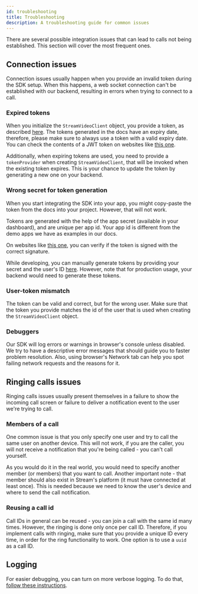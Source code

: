 ```yaml
---
id: troubleshooting
title: Troubleshooting
description: A troubleshooting guide for common issues
---
```


There are several possible integration issues that can lead to calls not being established.
This section will cover the most frequent ones.

## Connection issues

Connection issues usually happen when you provide an invalid token during the SDK setup. When this happens, a web socket connection can't be established with our backend, resulting in errors when trying to connect to a call.

### Expired tokens

When you initialize the `StreamVideoClient` object, you provide a token, as described [here](../../guides/client-auth).
The tokens generated in the docs have an expiry date, therefore, please make sure to always use a token with a valid expiry date.
You can check the contents of a JWT token on websites like [this one](https://jwt.io).

Additionally, when expiring tokens are used, you need to provide a `tokenProvider` when creating `StreamVideoClient`,
that will be invoked when the existing token expires.
This is your chance to update the token by generating a new one on your backend.

### Wrong secret for token generation

When you start integrating the SDK into your app, you might copy-paste the token from the docs into your project.
However, that will not work.

Tokens are generated with the help of the app secret (available in your dashboard), and are unique per app id.
Your app id is different from the demo apps we have as examples in our docs.

On websites like [this one](https://jwt.io), you can verify if the token is signed with the correct signature.

While developing, you can manually generate tokens by providing your secret and the user's ID [here](https://getstream.io/chat/docs/javascript/tokens_and_authentication/?language=javascript).
However, note that for production usage, your backend would need to generate these tokens.

### User-token mismatch

The token can be valid and correct, but for the wrong user.
Make sure that the token you provide matches the id of the user that is used when creating the `StreamVideoClient` object.

### Debuggers

Our SDK will log errors or warnings in browser's console unless disabled. We try to have a descriptive error messages
that should guide you to faster problem resolution. Also, using browser's Network tab can help you spot failing network requests and the reasons for it.

## Ringing calls issues

Ringing calls issues usually present themselves in a failure to show the incoming call screen or failure to deliver a notification event to the user we're trying to call.

### Members of a call

One common issue is that you only specify one user and try to call the same user on another device.
This will not work, if you are the caller, you will not receive a notification that you're being called - you can't call yourself.

As you would do it in the real world, you would need to specify another member (or members) that you want to call.
Another important note - that member should also exist in Stream's platform (it must have connected at least once).
This is needed because we need to know the user's device and where to send the call notification.

### Reusing a call id

Call IDs in general can be reused - you can join a call with the same id many times.
However, the ringing is done only once per call ID.
Therefore, if you implement calls with ringing, make sure that you provide a unique ID every time,
in order for the ring functionality to work. One option is to use a `uuid` as a call ID.

## Logging

For easier debugging, you can turn on more verbose logging. To do that, [follow these instructions](../../guides/client-auth/#logging).
